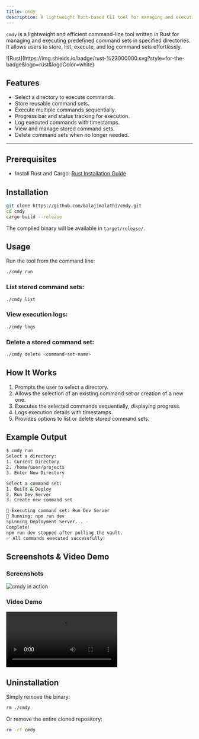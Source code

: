 ```yaml
---
title: cmdy
description: A lightweight Rust-based CLI tool for managing and executing predefined command sets in specified directories.
---
```


`cmdy` is a lightweight and efficient command-line tool written in Rust for managing and executing predefined command sets in specified directories. It allows users to store, list, execute, and log command sets effortlessly.

<div className="flex mt-4">
<div>![Rust](https://img.shields.io/badge/rust-%23000000.svg?style=for-the-badge&logo=rust&logoColor=white)</div>
</div>

## Features
- Select a directory to execute commands.
- Store reusable command sets.
- Execute multiple commands sequentially.
- Progress bar and status tracking for execution.
- Log executed commands with timestamps.
- View and manage stored command sets.
- Delete command sets when no longer needed.
---

## Prerequisites
- Install Rust and Cargo: [Rust Installation Guide](https://www.rust-lang.org/tools/install)

## Installation

```sh
git clone https://github.com/balajimalathi/cmdy.git
cd cmdy
cargo build --release
```

The compiled binary will be available in `target/release/`.

## Usage

Run the tool from the command line:

```sh
./cmdy run
```

### List stored command sets:
```sh
./cmdy list
```

### View execution logs:
```sh
./cmdy logs
```

### Delete a stored command set:
```sh
./cmdy delete <command-set-name>
```

## How It Works
1. Prompts the user to select a directory.
2. Allows the selection of an existing command set or creation of a new one.
3. Executes the selected commands sequentially, displaying progress.
4. Logs execution details with timestamps.
5. Provides options to list or delete stored command sets.

## Example Output

```sh
$ cmdy run
Select a directory:
1. Current Directory
2. /home/user/projects
3. Enter New Directory

Select a command set:
1. Build & Deploy
2. Run Dev Server
3. Create new command set

🚀 Executing command set: Run Dev Server
🔹 Running: npm run dev
Spinning Deployment Server... -
Complete!
npm run dev stopped after pulling the vault.
✅ All commands executed successfully!
```

## Screenshots & Video Demo

### Screenshots
<img
  className="mt-4 overflow-hidden rounded-lg border block"
  src="/_static/tools/cmdy-ss.png"
  alt="cmdy in action"
/>

### Video Demo
<video controls
  className="mt-4 overflow-hidden rounded-lg border block"
  src="/_static/tools/cmdy.mp4"
  alt="cmdy CLI demonstration"
/>

## Uninstallation

Simply remove the binary:

```sh
rm ./cmdy
```

Or remove the entire cloned repository:

```sh
rm -rf cmdy
```

